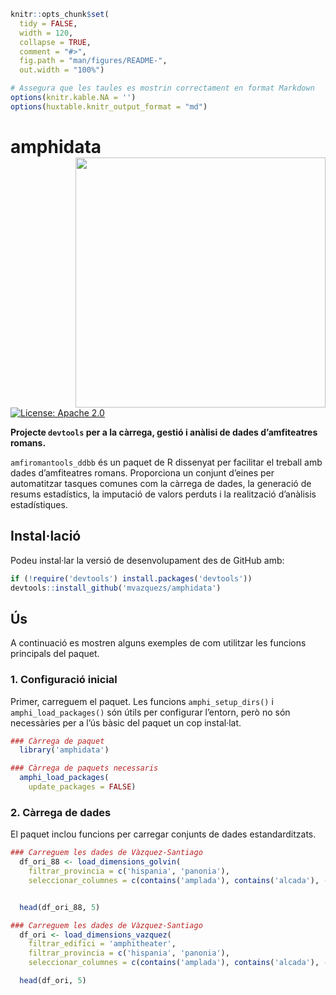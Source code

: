 <!-- README.md is generated from README.Rmd. Please edit that file -->

```r
knitr::opts_chunk$set(
  tidy = FALSE,
  width = 120,
  collapse = TRUE,
  comment = "#>",
  fig.path = "man/figures/README-",
  out.width = "100%")

# Assegura que les taules es mostrin correctament en format Markdown
options(knitr.kable.NA = '')
options(huxtable.knitr_output_format = "md") 
```

# amphidata <a href="https://amphidata.r-lib.org/"><img src="man/figures/amphi_logo.png" align = "right" height = "400" alt=""/></a>

<!-- badges: start -->
[![License: Apache 2.0](https://img.shields.io/badge/License-Apache_2.0-blue.svg)](https://www.apache.org/licenses/LICENSE-2.0)
<!-- badges: end -->

**Projecte `devtools` per a la càrrega, gestió i anàlisi de dades d'amfiteatres romans.**

`amfiromantools_ddbb` és un paquet de R dissenyat per facilitar el treball amb dades d'amfiteatres romans. Proporciona un conjunt d'eines per automatitzar tasques comunes com la càrrega de dades, la generació de resums estadístics, la imputació de valors perduts i la realització d'anàlisis estadístiques.

## Instal·lació

Podeu instal·lar la versió de desenvolupament des de GitHub amb:

```r

if (!require('devtools') install.packages('devtools'))
devtools::install_github('mvazquezs/amphidata')

```

## Ús

A continuació es mostren alguns exemples de com utilitzar les funcions principals del paquet.

### 1. Configuració inicial

Primer, carreguem el paquet. Les funcions `amphi_setup_dirs()` i `amphi_load_packages()` són útils per configurar l'entorn, però no són necessàries per a l'ús bàsic del paquet un cop instal·lat.

```r

### Càrrega de paquet
  library('amphidata')

### Càrrega de paquets necessaris
  amphi_load_packages(
    update_packages = FALSE)

```

### 2. Càrrega de dades

El paquet inclou funcions per carregar conjunts de dades estandarditzats.

```r

### Carreguem les dades de Vàzquez-Santiago
  df_ori_88 <- load_dimensions_golvin(
    filtrar_provincia = c('hispania', 'panonia'),
    seleccionar_columnes = c(contains('amplada'), contains('alcada'), -contains('cavea'), 'bib'))


  head(df_ori_88, 5) 

```

```r

### Carreguem les dades de Vàzquez-Santiago
  df_ori <- load_dimensions_vazquez(
    filtrar_edifici = 'amphitheater',
    filtrar_provincia = c('hispania', 'panonia'),
    seleccionar_columnes = c(contains('amplada'), contains('alcada'), -contains('cavea'), 'bib'))

  head(df_ori, 5)

```
